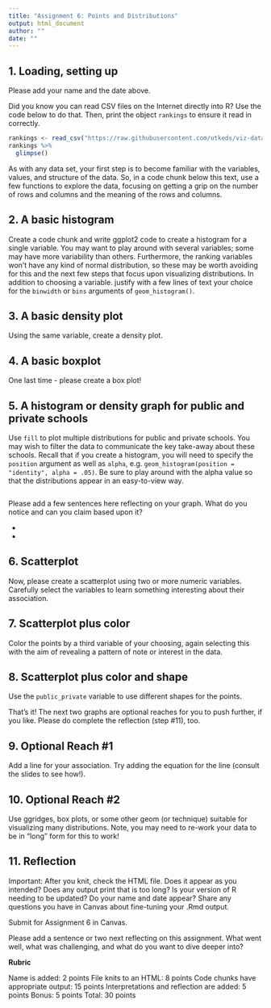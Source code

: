 ```yaml
---
title: "Assignment 6: Points and Distributions"
output: html_document
author: ""
date: ""
---
```


## 1. Loading, setting up

Please add your name and the date above. 

Did you know you can read CSV files on the Internet directly into R? Use the code below to do that. Then, print the object `rankings` to ensure it read in correctly.

```r
rankings <- read_csv("https://raw.githubusercontent.com/utkeds/viz-data-using-r/master/us-news-rankings-2020-processed.csv")
rankings %>% 
  glimpse()
```
As with any data set, your first step is to become familiar with the variables, values, and structure of the data. So, in a code chunk below this text, use a few functions to explore the data, focusing on getting a grip on the number of rows and columns and the meaning of the rows and columns. 

## 2. A basic histogram

Create a code chunk and write ggplot2 code to create a histogram for a single variable. You may want to play around with several variables; some may have more variability than others. Furthermore, the ranking variables won't have any kind of normal distribution, so these may be worth avoiding for this and the next few steps that focus upon visualizing distributions. In addition to choosing a variable. justify with a few lines of text your choice for the `binwidth` or `bins` arguments of `geom_histogram()`. 

## 3. A basic density plot

Using the same variable, create a density plot. 

## 4. A basic boxplot

One last time - please create a box plot!

## 5. A histogram or density graph for public and private schools

Use `fill` to plot multiple distributions for public and private schools. You may wish to filter the data to communicate the key take-away about these schools. Recall that if you create a histogram, you will need to specify the `position` argument as well as `alpha`, e.g. `geom_histogram(position = "identity", alpha = .05)`. Be sure to play around with the alpha value so that the distributions appear in an easy-to-view way.

```r

```

Please add a few sentences here reflecting on your graph. What do you notice and can you claim based upon it?

- 
- 

## 6. Scatterplot

Now, please create a scatterplot using two or more numeric variables. Carefully select the variables to learn something interesting about their association.

## 7. Scatterplot plus color

Color the points by a third variable of your choosing, again selecting this with the aim of revealing a pattern of note or interest in the data.

## 8. Scatterplot plus color and shape

Use the `public_private` variable to use different shapes for the points.

That's it! The next two graphs are optional reaches for you to push further, if you like. Please do complete the reflection (step #11), too.

## 9. Optional Reach #1

Add a line for your association. Try adding the equation for the line (consult the slides to see how!).

## 10. Optional Reach #2

Use ggridges, box plots, or some other geom (or technique) suitable for visualizing many distributions. Note, you may need to re-work your data to be in "long" form for this to work!


## 11. Reflection

Important: After you knit, check the HTML file. Does it appear as you intended? Does any output print that is too long? Is your version of R needing to be updated? Do your name and date appear? Share any questions you have in Canvas about fine-tuning your .Rmd output.

Submit for Assignment 6 in Canvas. 

Please add a sentence or two next reflecting on this assignment. What went well, what was challenging, and what do you want to dive deeper into?

**Rubric**

Name is added: 2 points
File knits to an HTML: 8 points
Code chunks have appropriate output: 15 points
Interpretations and reflection are added: 5 points
Bonus: 5 points
Total: 30 points